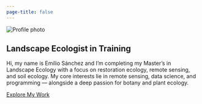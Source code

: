 ```yaml
---
page-title: false
---
```


<div class="hero">

<img src="resources/portrait_outdoor.jpg" alt="Profile photo" class="hero-photo">

## Landscape Ecologist in Training

Hi, my name is Emilio Sánchez and I'm completing my Master's in Landscape Ecology with a focus on restoration ecology, remote sensing, and soil ecology. My core interests lie in remote sensing, data science, and programming — alongside a deep passion for botany and plant ecology.

<div class="hero-links">
  [Explore My Work](projects.qmd){.btn .btn-primary}

  <a href="https://github.com/ESA99" class="icon-link" target="_blank">
    <i class="bi bi-github"></i>
  </a>

  <a href="https://orcid.org/0009-0004-0348-5434" class="icon-link" target="_blank">
    <i class="bi bi-mortarboard-fill"></i>
  </a>
</div>

</div>
